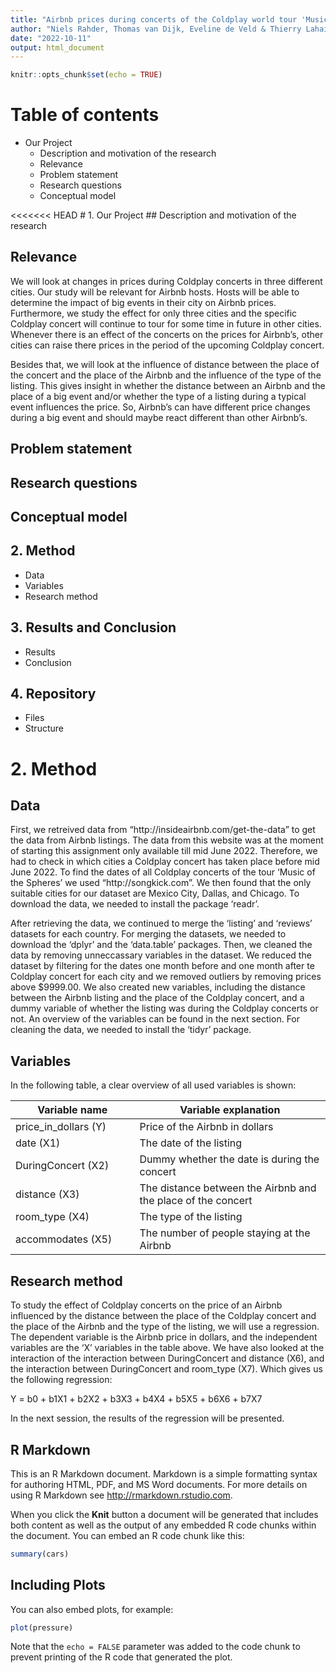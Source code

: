 ```yaml
---
title: "Airbnb prices during concerts of the Coldplay world tour 'Music of the Spheres'"
author: "Niels Rahder, Thomas van Dijk, Eveline de Veld & Thierry Lahaije"
date: "2022-10-11"
output: html_document
---
```


```r
knitr::opts_chunk$set(echo = TRUE)
```

# Table of contents

* Our Project
  + Description and motivation of the research
  + Relevance
  + Problem statement
  + Research questions
  + Conceptual model

<<<<<<< HEAD
# 1. Our Project
## Description and motivation of the research


## Relevance

We will look at changes in prices during Coldplay concerts in three different cities. Our study will be relevant for Airbnb hosts. Hosts will be able to determine the impact of big events in their city on Airbnb prices. Furthermore, we study the effect for only three cities and the specific Coldplay concert will continue to tour for some time in future in other cities. Whenever there is an effect of the concerts on the prices for Airbnb's, other cities can raise there prices in the period of the upcoming Coldplay concert.

Besides that, we will look at the influence of distance between the place of the concert and the place of the Airbnb and the influence of the type of the listing. This gives insight in whether the distance between an Airbnb and the place of a big event and/or whether the type of a listing during a typical event influences the price. So, Airbnb's can have different price changes during a big event and should maybe react different than other Airbnb's.

## Problem statement

## Research questions

## Conceptual model

## 2. Method
* Data
* Variables
* Research method

## 3. Results and Conclusion
* Results
* Conclusion

## 4. Repository
* Files
* Structure 

# 2. Method
## Data
First, we retreived data from "http://insideairbnb.com/get-the-data" to get the data from Airbnb listings. The data from this website was at the moment of starting this assignment only available till mid June 2022. Therefore, we had to check in which cities a Coldplay concert has taken place before mid June 2022. To find the dates of all Coldplay concerts of the tour 'Music of the Spheres' we used "http://songkick.com". We then found that the only suitable cities for our dataset are Mexico City, Dallas, and Chicago. To download the data, we needed to install the package 'readr'. 

After retrieving the data, we continued to merge the 'listing' and 'reviews' datasets for each country. For merging the datasets, we needed to download the 'dplyr' and the 'data.table' packages. Then, we cleaned the data by removing unneccassary variables in the dataset. We reduced the dataset by filtering for the dates one month before and one month after te Coldplay concert for each city and we removed outliers by removing prices above $9999.00. We also created new variables, including the distance between the Airbnb listing and the place of the Coldplay concert, and a dummy variable of whether the listing was during the Coldplay concerts or not. An overview of the variables can be found in the next section. For cleaning the data, we needed to install the 'tidyr' package. 

## Variables
In the following table, a clear overview of all used variables is shown:

| **Variable name**                        | **Variable explanation**                                     |
| ---------------------------------------- |--------------------------------------------------------------|
| price_in_dollars                   (Y)   | Price of the Airbnb in dollars                               |
| date                               (X1)  | The date of the listing                                      |
| DuringConcert                      (X2)  | Dummy whether the date is during the concert                 |
| distance                           (X3)  | The distance between the Airbnb and the place of the concert |
| room_type                          (X4)  | The type of the listing                                      |
| accommodates                       (X5)  | The number of people staying at the Airbnb                   |

## Research method

To study the effect of Coldplay concerts on the price of an Airbnb influenced by the distance between the place of the Coldplay concert and the place of the Airbnb and the type of the listing, we will use a regression. The dependent variable is the Airbnb price in dollars, and the independent variables are the 'X' variables in the table above. We have also looked at the interaction of the interaction between DuringConcert and distance (X6), and the interaction between DuringConcert and room_type (X7). Which gives us the following regression: 

Y = b0 + b1X1 + b2X2 + b3X3 + b4X4 + b5X5 + b6X6 + b7X7

In the next session, the results of the regression will be presented. 


## R Markdown

This is an R Markdown document. Markdown is a simple formatting syntax for authoring HTML, PDF, and MS Word documents. For more details on using R Markdown see <http://rmarkdown.rstudio.com>.

When you click the **Knit** button a document will be generated that includes both content as well as the output of any embedded R code chunks within the document. You can embed an R code chunk like this:

```r
summary(cars)
```

## Including Plots

You can also embed plots, for example:

```r
plot(pressure)
```

Note that the `echo = FALSE` parameter was added to the code chunk to prevent printing of the R code that generated the plot.
